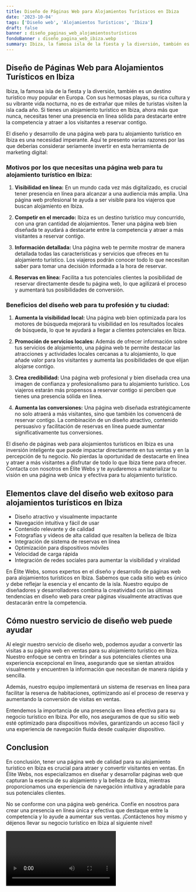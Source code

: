 ```yaml
---
title: Diseño de Páginas Web para Alojamientos Turísticos en Ibiza
date: '2023-10-04'
tags: ['Diseño web', 'Alojamientos Turísticos', 'Ibiza']
draft: false
banner : diseño_paginas_web_alojamientosturísticos
fondoBanner : diseño_pagina_web_ibiza.webp
summary: Ibiza, la famosa isla de la fiesta y la diversión, también es un destino turístico muy popular en Europa. Con sus hermosas playas, su rica cultura y su vibrante vida nocturna, no es de extrañar que miles de turistas visiten la isla cada año. Si tienes un alojamiento turístico en Ibiza, ahora más que nunca, necesitas tener una presencia en línea sólida para destacarte entre la competencia y atraer a los visitantes a reservar contigo.
---
```


## **Diseño de Páginas Web para Alojamientos Turísticos en Ibiza**

Ibiza, la famosa isla de la fiesta y la diversión, también es un destino turístico muy popular en Europa. Con sus hermosas playas, su rica cultura y su vibrante vida nocturna, no es de extrañar que miles de turistas visiten la isla cada año. Si tienes un alojamiento turístico en Ibiza, ahora más que nunca, necesitas tener una presencia en línea sólida para destacarte entre la competencia y atraer a los visitantes a reservar contigo.

El diseño y desarrollo de una página web para tu alojamiento turístico en Ibiza es una necesidad imperante. Aquí te presento varias razones por las que deberías considerar seriamente invertir en esta herramienta de marketing digital:

### **Motivos por los que necesitas una página web para tu alojamiento turístico en Ibiza:**

1. **Visibilidad en línea:** En un mundo cada vez más digitalizado, es crucial tener presencia en línea para alcanzar a una audiencia más amplia. Una página web profesional te ayuda a ser visible para los viajeros que buscan alojamiento en Ibiza.

2. **Competir en el mercado:** Ibiza es un destino turístico muy concurrido, con una gran cantidad de alojamientos. Tener una página web bien diseñada te ayudará a destacarte entre la competencia y atraer a más visitantes a reservar contigo.

3. **Información detallada:** Una página web te permite mostrar de manera detallada todas las características y servicios que ofreces en tu alojamiento turístico. Los viajeros podrán conocer todo lo que necesitan saber para tomar una decisión informada a la hora de reservar.

4. **Reservas en línea:** Facilita a tus potenciales clientes la posibilidad de reservar directamente desde tu página web, lo que agilizará el proceso y aumentará tus posibilidades de conversión.

### **Beneficios del diseño web para tu profesión y tu ciudad:**

1. **Aumenta la visibilidad local:** Una página web bien optimizada para los motores de búsqueda mejorará tu visibilidad en los resultados locales de búsqueda, lo que te ayudará a llegar a clientes potenciales en Ibiza.

2. **Promoción de servicios locales:** Además de ofrecer información sobre tus servicios de alojamiento, una página web te permite destacar las atracciones y actividades locales cercanas a tu alojamiento, lo que añade valor para los visitantes y aumenta las posibilidades de que elijan alojarse contigo.

3. **Crea credibilidad:** Una página web profesional y bien diseñada crea una imagen de confianza y profesionalismo para tu alojamiento turístico. Los viajeros estarán más propensos a reservar contigo si perciben que tienes una presencia sólida en línea.

4. **Aumenta las conversiones:** Una página web diseñada estratégicamente no solo atraerá a más visitantes, sino que también los convencerá de reservar contigo. La combinación de un diseño atractivo, contenido persuasivo y facilitación de reservas en línea puede aumentar significativamente tus conversiones.

El diseño de páginas web para alojamientos turísticos en Ibiza es una inversión inteligente que puede impactar directamente en tus ventas y en la percepción de tu negocio. No pierdas la oportunidad de destacarte en línea y atraer a más visitantes a disfrutar de todo lo que Ibiza tiene para ofrecer. Contacta con nosotros en Élite Webs y te ayudaremos a materializar tu visión en una página web única y efectiva para tu alojamiento turístico.

<GifSeo />

<Cta />

## Elementos clave del diseño web exitoso para alojamientos turísticos en Ibiza

- Diseño atractivo y visualmente impactante
- Navegación intuitiva y fácil de usar
- Contenido relevante y de calidad
- Fotografías y videos de alta calidad que resalten la belleza de Ibiza
- Integración de sistema de reservas en línea
- Optimización para dispositivos móviles
- Velocidad de carga rápida
- Integración de redes sociales para aumentar la visibilidad y viralidad

En Élite Webs, somos expertos en el diseño y desarrollo de páginas web para alojamientos turísticos en Ibiza. Sabemos que cada sitio web es único y debe reflejar la esencia y el encanto de la isla. Nuestro equipo de diseñadores y desarrolladores combina la creatividad con las últimas tendencias en diseño web para crear páginas visualmente atractivas que destacarán entre la competencia.

## Cómo nuestro servicio de diseño web puede ayudar

Al elegir nuestro servicio de diseño web, podemos ayudar a convertir las visitas a su página web en ventas para su alojamiento turístico en Ibiza. Nuestro enfoque se centra en brindar a sus potenciales clientes una experiencia excepcional en línea, asegurando que se sientan atraídos visualmente y encuentren la información que necesitan de manera rápida y sencilla.

Además, nuestro equipo implementará un sistema de reservas en línea para facilitar la reserva de habitaciones, optimizando así el proceso de reserva y aumentando la conversión de visitas en ventas.

Entendemos la importancia de una presencia en línea efectiva para su negocio turístico en Ibiza. Por ello, nos aseguramos de que su sitio web esté optimizado para dispositivos móviles, garantizando un acceso fácil y una experiencia de navegación fluida desde cualquier dispositivo.

## Conclusion

En conclusión, tener una página web de calidad para su alojamiento turístico en Ibiza es crucial para atraer y convertir visitantes en ventas. En Élite Webs, nos especializamos en diseñar y desarrollar páginas web que capturan la esencia de su alojamiento y la belleza de Ibiza, mientras proporcionamos una experiencia de navegación intuitiva y agradable para sus potenciales clientes.

No se conforme con una página web genérica. Confíe en nosotros para crear una presencia en línea única y efectiva que destaque entre la competencia y lo ayude a aumentar sus ventas. ¡Contáctenos hoy mismo y déjenos llevar su negocio turístico en Ibiza al siguiente nivel!

<Video />

<CtaBot job='Alojamientos Turísticos' city='Ibiza'/>

<Gmaps query='Ibiza+españa+maps' />